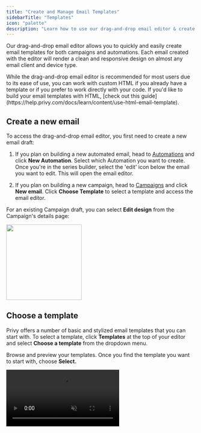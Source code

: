 ```yaml
---
title: "Create and Manage Email Templates"
sidebarTitle: "Templates"
icon: "palette"
description: "Learn how to use our drag-and-drop email editor & create templates like a pro."
---
```


Our drag-and-drop email editor allows you to quickly and easily create email templates for both campaigns and automations. Each email created with the editor will render a clean and responsive design on almost any email client and device type. 

<Note>
  While the drag-and-drop email editor is recommended for most users due to its ease of use, you can work with custom HTML if you already have a template or if you prefer to work directly with your code. If you'd like to build your email templates with HTML, [check out this guide](https://help.privy.com/docs/learn/content/use-html-email-template).
</Note>

## Create a new email

To access the drag-and-drop email editor, you first need to create a new email draft:

1. If you plan on building a new automated email, head to [Automations](https://dashboard.privy.com/automations) and click **New Automation**. Select which Automation you want to create. Once you're in the series builder, select the 'edit' icon below the email you want to edit. This will open the email editor.

2. If you plan on building a new campaign, head to [Campaigns](https://dashboard.privy.com/message-campaigns) and click **New email**. Click **Choose Template** to select a template and access the email editor.

For an existing Campaign draft, you can select **Edit design** from the Campaign's details page:

<img height="200" src="/images/email-campaigns/edit-design.png" />

## Choose a template

Privy offers a number of basic and stylized email templates that you can start with. To select a template, click **Templates** at the top of your editor and select **Choose a template** from the dropdown menu.

Browse and preview your templates. Once you find the template you want to start with, choose **Select.**

<video autoPlay muted loop playsInline className="new-template" src="/images/email-campaigns/choose-new-template.mp4" />

## Edit the email's styles

To change the default styles of your email, select the **Body** tab from the sidebar. This page allows you to change the width and alignment of the email's content. Additionally, it allows you to update the default background color, font, and link styling options for content added to the template. *Content already included or added to the template will not change.* 

<img height="200" src="/images/email-campaigns/email-body.png" />

<Warning>
  **Note:** A content width larger than 600px is not recommended. 
</Warning>

## Edit the email's layout

### Add new blocks

To add a new section to your email, drag and drop the **Columns** block from the *Content* menu on the left.

<video autoPlay muted loop playsInline className="new-block" src="/images/email-campaigns/add-new-block.mp4" />

### Edit existing blocks

To edit existing blocks, hover over your email content. Click on the background just outside of your email content to highlight the entire block of content.

<video autoPlay muted loop playsInline className="edit-blocks" src="/images/email-campaigns/edit-blocks.mp4" />

<Icon icon="circle-plus" /> **Add columns:** On the left, you can edit the layout by adding or removing columns to your content.

<Icon icon="circle-minus" /> **Removing blocks:** If you want to remove the entire block of columns, select the 'delete' icon on the right side of the block.

<Icon icon="copy" /> **Duplicate blocks:** If you want to duplicate an entire section in your email, select the 'duplicate' icon on the right side of the block.

<Icon icon="arrows-up-down-left-right" /> **Move blocks:** To move sections of your email, click and drag the blue 'move' icon to the right side of the block. You can snap the block to sit in a different location in your email's body.

<Icon icon="fill-drip" /> **Change color and padding:** When a block is selected, you can edit its settings (such as it's background color and padding) on the left side.

## Edit the email's content

To add content to your email, you can drag any of the content elements from the left side and drop them in your email's body. Explore the different content options available below:

<video autoPlay muted loop playsInline className="new-content" src="/images/email-campaigns/add-new-content.mp4" />

<AccordionGroup>
  <Accordion title="Product" defaultOpen={false} icon="tag">
    Shopify and Shopify Plus users can drag a product element into their email by dragging it into a column and selecting the desired product from the dropdown menu. [Learn more.](https://help.privy.com/docs/learn/content/product-blocks)
  </Accordion>

  <Accordion title="Button" defaultOpen={false} icon="arrow-pointer">
    Add a Call-To-Action to your content. Edit the button's text by clicking directly on the button. Customize the color, font, shape, and add your URL on the left side.
  </Accordion>

  <Accordion title="Divider" defaultOpen={false} icon="grid-dividers">
    Break up your content with a divider element; edit its color, style, and padding on the left.
  </Accordion>

  <Accordion title="Heading & Text" defaultOpen={false} icon="font">
    Drag in a heading and/or a text box element. Edit the text's font style, size, color, and weight on the left.
  </Accordion>

  <Accordion title="Image" defaultOpen={false} icon="image">
    Upload a new image or select an existing image in your photo manager. Shopify and Shopify Plus users can also select a Shopify Product to automatically pull in a product's photo from their store. [Learn more about using and editing images.](https://help.privy.com/docs/learn/content/adding-images-to-emails)
  </Accordion>

  <Accordion title="Coupon" defaultOpen={false} icon="percent">
    Drag in a coupon element to display a coupon code in your email's content. You can edit this element's color, outline, and appearance on the left. [Learn more about ways to insert and attach coupons in your email content.](https://help.privy.com/docs/learn/content/coupon-codes#email-campaigns)
  </Accordion>

  <Accordion title="Video" defaultOpen={false} icon="film">
    Embed a video into your email. The video must be hosted on either Youtube or Vimeo. By pasting your video's URL, the editor will automatically generate a preview image of your video. The image will link to the provided URL.
  </Accordion>

  <Accordion title="Social" defaultOpen={false} icon="user-group">
    Add social media icons and links into your email. You can add and manage your default social media links in your [Business Settings](https://dashboard.privy.com/settings/business-info) so that you don't need to manually add them each time! Edit the icon's style, color, and padding on the left side.
  </Accordion>

  <Accordion title="Menu" defaultOpen={false} icon="list">
    A menu is a great way to add helpful links in your email, such as "Home", "About", and "Sale" pages from your site. Drag the element into your email body, then edit the appearance and insert your URLs on the left.
  </Accordion>

  <Accordion title="HTML" defaultOpen={false} icon="code">
    If you want to add an HTML code section into your email, you can drag the element from the left. [Check out this guide](https://help.privy.com/docs/learn/content/use-html-email-template) for more information on using HTML in your email templates.
  </Accordion>

  <Accordion title="Timer" defaultOpen={false} icon="timer">
    Add a countdown timer into your emails to drive urgency around limited-time sales or upcoming announcements. Drag in your Timer, then specify your end date & time and customize its appearance on the left. [Learn more about using countdown timers in emails.](https://help.privy.com/docs/learn/content/countdown-timers)
  </Accordion>
</AccordionGroup>

To edit, duplicate, or remove existing content, click directly on the element you're looking to edit. Once the content is selected, its settings will appear on the left, and you can delete or duplicate using the icons below the content.

### Personalize your content

Privy offers many different personalization tags that you can insert into your email content to connect with your contacts on an individual level — learn more about inserting personalized content [with this guide](https://help.privy.com/docs/learn/content/personalization-tags#personalizing-emails).

### Insert images from Unsplash

If you're looking for high quality, professional-looking images to give your email an elevated look, you can insert licensed images from providers such as Unsplash, Pexels, and Pixabay straight from the editor.

Head to the **Images** tab on the left. You can browse trending images or search for specific keywords. To add the image to your content, simply click and drag it into your email.

<video autoPlay muted loop playsInline className="stock-images" src="/images/email-campaigns/add-unsplash-image.mp4" />

## Preview and Test

You can preview your email on desktop and mobile by clicking **Preview** at the top of the editor. You can also toggle between editing on desktop or mobile view by selecting the desktop or mobile icons in the bottom right corner of your screen.

Select **Send test email** at the top of your screen to send a test email to up to 5 Privy users at a time.

<img height="200" src="/images/email-campaigns/preview-test-undo.png" />

## Save your template

To save your email as a new template, click on **Templates** at the top of your screen and select **Save email as template** from the dropdown menu. Name your template and **Save.**

<video autoPlay muted loop playsInline className="save-template" src="/images/email-campaigns/save-as-template.mp4" />
Your new email template will appear in your **My Saved Templates** folder moving forward. Next time you create an email, you can save time by starting with this template and customizing it to fit your needs.

<img height="200" src="/images/email-campaigns/my-saved-templates.png" />
